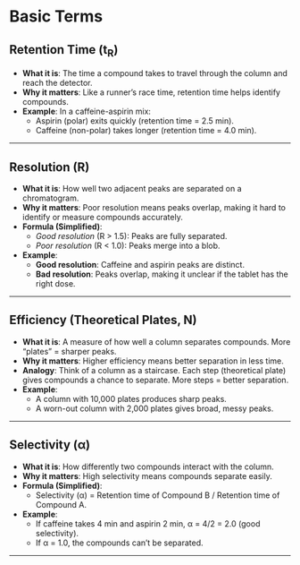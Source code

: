 # Basic Terms
 

## **Retention Time (t<sub>R</sub>)**  
- **What it is**: The time a compound takes to travel through the column and reach the detector.  
- **Why it matters**: Like a runner’s race time, retention time helps identify compounds.  
- **Example**: In a caffeine-aspirin mix:  
  - Aspirin (polar) exits quickly (retention time = 2.5 min).  
  - Caffeine (non-polar) takes longer (retention time = 4.0 min).  

---

## **Resolution (R)**  
- **What it is**: How well two adjacent peaks are separated on a chromatogram.  
- **Why it matters**: Poor resolution means peaks overlap, making it hard to identify or measure compounds accurately.  
- **Formula (Simplified)**:  
  - *Good resolution* (R > 1.5): Peaks are fully separated.  
  - *Poor resolution* (R < 1.0): Peaks merge into a blob.  
- **Example**:  
  - **Good resolution**: Caffeine and aspirin peaks are distinct.  
  - **Bad resolution**: Peaks overlap, making it unclear if the tablet has the right dose.  

---

## **Efficiency (Theoretical Plates, N)**  
- **What it is**: A measure of how well a column separates compounds. More “plates” = sharper peaks.  
- **Why it matters**: Higher efficiency means better separation in less time.  
- **Analogy**: Think of a column as a staircase. Each step (theoretical plate) gives compounds a chance to separate. More steps = better separation.  
- **Example**:  
  - A column with 10,000 plates produces sharp peaks.  
  - A worn-out column with 2,000 plates gives broad, messy peaks.  

---

## **Selectivity (α)**  
- **What it is**: How differently two compounds interact with the column.  
- **Why it matters**: High selectivity means compounds separate easily.  
- **Formula (Simplified)**:  
  - Selectivity (α) = Retention time of Compound B / Retention time of Compound A.  
- **Example**:  
  - If caffeine takes 4 min and aspirin 2 min, α = 4/2 = 2.0 (good selectivity).  
  - If α = 1.0, the compounds can’t be separated.  

---
 


 